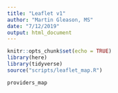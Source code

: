 ```yaml
---
title: "Leaflet v1"
author: "Martin Gleason, MS"
date: "7/12/2019"
output: html_document
---
```


```r
knitr::opts_chunk$set(echo = TRUE)
library(here)
library(tidyverse)
source("scripts/leaflet_map.R")
```

```r
providers_map
```